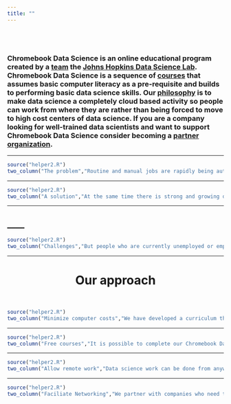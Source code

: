 ```yaml
---
title: ""
---
```


</br></br>

### Chromebook Data Science is an online educational program created by a [team](./soon.html) the [Johns Hopkins Data Science Lab](http://jhudatascience.org/). Chromebook Data Science is a sequence of [courses](./soon.html) that assumes basic computer literacy as a pre-requisite and builds to performing basic data science skills. Our [philosophy](./soon.html) is to make data science a completely cloud based activity so people can work from where they are rather than being forced to move to high cost centers of data science. If you are a company looking for well-trained data scientists and want to support Chromebook Data Science consider becoming a [partner organization](./partners.html). 

-----

```r
source("helper2.R")
two_column("The problem","Routine and manual jobs are rapidly being automated using newly developed computer, robotic, and machine learning technologies. This trend will accelerate over time.","./img/index/01_index.png")
```

-----

```r
source("helper2.R")
two_column("A solution","At the same time there is strong and growing demand for people with skills in data processing, analysis, and reporting.","./img/index/02_index.png",iside="right")
```

-----

## ____

```r
source("helper2.R")
two_column("Challenges","But people who are currently unemployed or employed in manual or other low tech jobs face barriers to transitioning to data science jobs. The high cost of computing, education, and the centralization of jobs in high-cost metro areas prevent career transitions.","./img/index/04_index.png",iside="left")
```

------

<center> <h1> <strong> Our approach </strong> </h1> </center>

</br>

```r
source("helper2.R")
two_column("Minimize computer costs","We have developed a curriculum that is fully cloud based to allow students to do data science with cheap laptops like Chromebooks.","./img/index/chromebook.png",link="https://www.google.com/chromebook/",linktext="Learn more about Google Chromebook", iside="right")
```

-----

```r
source("helper2.R")
two_column("Free courses","It is possible to complete our Chromebook Data Science program entirely online, for free. We couple will our online curriculum with in person tutoring and support to ensure equal access for individuals who have not been traditionally well served by online programs.","./img/index/08_index.png",iside="left",link="./curriculum.html", linktext="See our curriculum")
```


-----

```r
source("helper2.R")
two_column("Allow remote work","Data science work can be done from anywhere there is an Internet connection. Chromebook Data Science can be completed from anywhere. ","./img/index/remotework.png",iside="right")
```

-----

```r
source("helper2.R")
two_column("Faciliate Networking","We partner with companies who need to fill data science roles to place our graduates in remote data science jobs. If you are looking for data scientists consider becoming a Chromebook Data Science hiring partner. ","./img/index/networking.png", link="./partners.html",linktext="Become a Hiring Partner")
```

